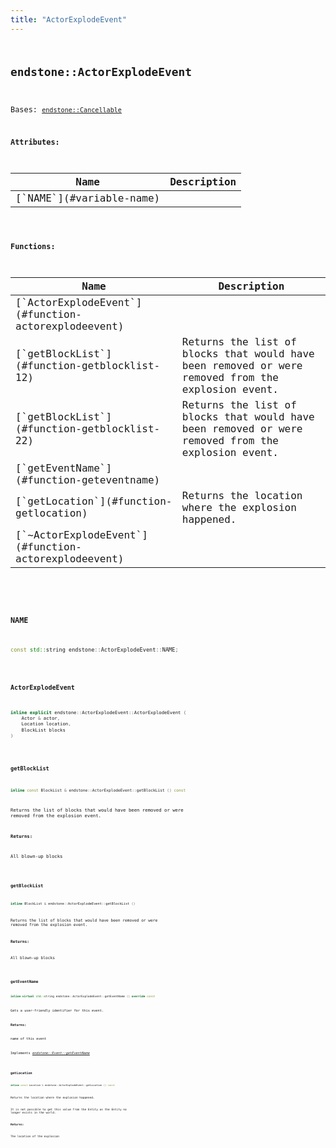 ```yaml
---
title: "ActorExplodeEvent"
---
```


## <code className="doc-symbol doc-symbol-class"/> endstone::ActorExplodeEvent

Bases: [`endstone::Cancellable`](classendstone_1_1_cancellable.md)









**Attributes:**

<table>
<thead>
   <tr>
      <th>Name</th>
      <th>Description</th>
   </tr>
</thead>
<tbody>
<tr key="classendstone_1_1_actor_explode_event_1a538b328811580be48ba12a6e72d81f63">
    <td>[`NAME`](#variable-name)</td>
    <td></td>
</tr>
</tbody>
</table>






**Functions:**

<table>
<thead>
   <tr>
      <th>Name</th>
      <th>Description</th>
   </tr>
</thead>
<tbody>
<tr key="classendstone_1_1_actor_explode_event_1a6351fdf619ffc0dbdc147eab56f716a9">
    <td>[`ActorExplodeEvent`](#function-actorexplodeevent)</td>
    <td></td>
</tr>
<tr key="classendstone_1_1_actor_explode_event_1a0b009ccfd36dbb770f245f1d30d4e348">
    <td>[`getBlockList`](#function-getblocklist-12)</td>
    <td>Returns the list of blocks that would have been removed or were removed from the explosion event.</td>
</tr>
<tr key="classendstone_1_1_actor_explode_event_1a1a6ba8571a20ec1325ec4a9aa45a1a0a">
    <td>[`getBlockList`](#function-getblocklist-22)</td>
    <td>Returns the list of blocks that would have been removed or were removed from the explosion event.</td>
</tr>
<tr key="classendstone_1_1_actor_explode_event_1a5cc3e0325db3f67173ae516314fae999">
    <td>[`getEventName`](#function-geteventname)</td>
    <td></td>
</tr>
<tr key="classendstone_1_1_actor_explode_event_1a503cfca64807cacb36ca3c41de78be28">
    <td>[`getLocation`](#function-getlocation)</td>
    <td>Returns the location where the explosion happened.</td>
</tr>
<tr key="classendstone_1_1_actor_explode_event_1aeb8f75b17f04f27c4e4e64cd1f56d2f2">
    <td>[`~ActorExplodeEvent`](#function-actorexplodeevent)</td>
    <td></td>
</tr>
</tbody>
</table>

### <code className="doc-symbol doc-symbol-variable"/> NAME

```cpp
const std::string endstone::ActorExplodeEvent::NAME;
```


### <code className="doc-symbol doc-symbol-function"/> ActorExplodeEvent

```cpp
inline explicit endstone::ActorExplodeEvent::ActorExplodeEvent (
    Actor & actor,
    Location location,
    BlockList blocks
) 
```


### <code className="doc-symbol doc-symbol-function"/> getBlockList

```cpp
inline const BlockList & endstone::ActorExplodeEvent::getBlockList () const
```

Returns the list of blocks that would have been removed or were removed from the explosion event.



**Returns:**

All blown-up blocks 





        
### <code className="doc-symbol doc-symbol-function"/> getBlockList

```cpp
inline BlockList & endstone::ActorExplodeEvent::getBlockList () 
```

Returns the list of blocks that would have been removed or were removed from the explosion event.



**Returns:**

All blown-up blocks 





        
### <code className="doc-symbol doc-symbol-function"/> getEventName

```cpp
inline virtual std::string endstone::ActorExplodeEvent::getEventName () override const
```


Gets a user-friendly identifier for this event.




**Returns:**

name of this event 





        
Implements [*endstone::Event::getEventName*](classendstone_1_1_event.md#function-geteventname)

### <code className="doc-symbol doc-symbol-function"/> getLocation

```cpp
inline const Location & endstone::ActorExplodeEvent::getLocation () const
```

Returns the location where the explosion happened.

It is not possible to get this value from the Entity as the Entity no longer exists in the world.




**Returns:**

The location of the explosion 





        